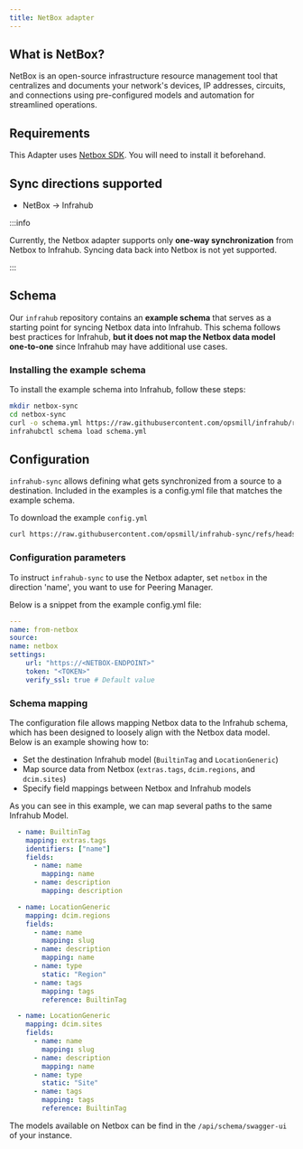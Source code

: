 ```yaml
---
title: NetBox adapter
---
```



<!-- vale off -->
## What is NetBox?
<!-- vale on -->

NetBox is an open-source infrastructure resource management tool that centralizes and documents your network's devices, IP addresses, circuits, and connections using pre-configured models and automation for streamlined operations.

## Requirements

This Adapter uses [Netbox SDK](https://pypi.org/project/pynetbox).
You will need to install it beforehand.

## Sync directions supported

- NetBox → Infrahub

:::info

Currently, the Netbox adapter supports only **one-way synchronization** from Netbox to Infrahub.
Syncing data back into Netbox is not yet supported.

:::

## Schema

Our `infrahub` repository contains an **example schema** that serves as a starting point for syncing Netbox data into Infrahub.
This schema follows best practices for Infrahub, **but it does not map the Netbox data model one-to-one** since Infrahub may have additional use cases.

<ReferenceLink title="Schema" url="https://github.com/opsmill/infrahub/blob/stable/models/examples/netbox/netbox.yml" openInNewTab />

### Installing the example schema

To install the example schema into Infrahub, follow these steps:

```bash
mkdir netbox-sync
cd netbox-sync
curl -o schema.yml https://raw.githubusercontent.com/opsmill/infrahub/refs/heads/stable/models/examples/netbox/netbox.yml
infrahubctl schema load schema.yml
```

## Configuration

`infrahub-sync` allows defining what gets synchronized from a source to a destination. Included in the examples is a config.yml file that matches the example schema.

<ReferenceLink title="config.yml" url="https://github.com/opsmill/infrahub-sync/blob/main/examples/netbox_to_infrahub/config.yml" openInNewTab />

To download the example `config.yml`

```bash
curl https://raw.githubusercontent.com/opsmill/infrahub-sync/refs/heads/main/examples/netbox_to_infrahub/config.yml > config.yml
```

### Configuration parameters

To instruct `infrahub-sync` to use the Netbox adapter, set `netbox` in the direction 'name', you want to use for Peering Manager.

Below is a snippet from the example config.yml file:

<Tabs>
  <TabItem value="Source example" default>

  ```yaml
  ---
  name: from-netbox
  source:
  name: netbox
  settings:
      url: "https://<NETBOX-ENDPOINT>"
      token: "<TOKEN>"
      verify_ssl: true # Default value
  ```

  </TabItem>
</Tabs>

### Schema mapping

The configuration file allows mapping Netbox data to the Infrahub schema, which has been designed to loosely align with the Netbox data model.
Below is an example showing how to:

- Set the destination Infrahub model (`BuiltinTag` and `LocationGeneric`)
- Map source data from Netbox (`extras.tags`, `dcim.regions`, and `dcim.sites`)
- Specify field mappings between Netbox and Infrahub models

As you can see in this example, we can map several paths to the same Infrahub Model.

```yaml
  - name: BuiltinTag
    mapping: extras.tags
    identifiers: ["name"]
    fields:
      - name: name
        mapping: name
      - name: description
        mapping: description

  - name: LocationGeneric
    mapping: dcim.regions
    fields:
      - name: name
        mapping: slug
      - name: description
        mapping: name
      - name: type
        static: "Region"
      - name: tags
        mapping: tags
        reference: BuiltinTag

  - name: LocationGeneric
    mapping: dcim.sites
    fields:
      - name: name
        mapping: slug
      - name: description
        mapping: name
      - name: type
        static: "Site"
      - name: tags
        mapping: tags
        reference: BuiltinTag
```

The models available on Netbox can be find in the `/api/schema/swagger-ui` of your instance.

<ReferenceLink title="Netbox API Swagger" url="https://demo.netbox.dev/api/schema/swagger-ui" openInNewTab />
